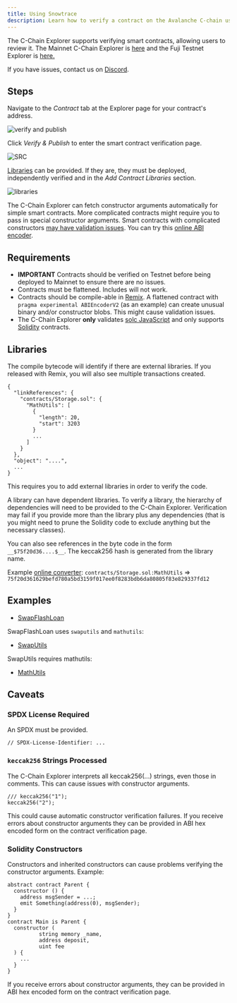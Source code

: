 ```yaml
---
title: Using Snowtrace
description: Learn how to verify a contract on the Avalanche C-chain using Snowtrace.
---
```


The C-Chain Explorer supports verifying smart contracts, allowing users to review it. The Mainnet C-Chain Explorer is [here](https://snowtrace.io/) and the Fuji Testnet Explorer is [here.](https://testnet.snowtrace.io/)

If you have issues, contact us on [Discord](https://chat.avalabs.org/).

## Steps

Navigate to the _Contract_ tab at the Explorer page for your contract's address.

![verify and publish](/images/snowtrace1.png)

Click _Verify & Publish_ to enter the smart contract verification page.

![SRC](/images/snowtrace2.png)

[Libraries](https://docs.soliditylang.org/en/v0.8.4/contracts.html?highlight=libraries#libraries) can be provided. If they are, they must be deployed, independently verified and in the _Add Contract Libraries_ section.

![libraries](/images/snowtrace3.png)

The C-Chain Explorer can fetch constructor arguments automatically for simple smart contracts. More complicated contracts might require you to pass in special constructor arguments. Smart contracts with complicated constructors [may have validation issues](/dapps/verify-contract/snowtrace#caveats). You can try this [online ABI encoder](https://abi.hashex.org/).

## Requirements

- **IMPORTANT** Contracts should be verified on Testnet before being deployed to Mainnet to ensure there are no issues.
- Contracts must be flattened. Includes will not work.
- Contracts should be compile-able in [Remix](https://remix.ethereum.org/). A flattened contract with `pragma experimental ABIEncoderV2` (as an example) can create unusual binary and/or constructor blobs. This might cause validation issues.
- The C-Chain Explorer **only** validates [solc JavaScript](https://github.com/ethereum/solc-bin) and only supports [Solidity](https://docs.soliditylang.org/) contracts.

## Libraries

The compile bytecode will identify if there are external libraries. If you released with Remix, you will also see multiple transactions created.

```
{
  "linkReferences": {
    "contracts/Storage.sol": {
      "MathUtils": [
        {
          "length": 20,
          "start": 3203
        }
        ...
      ]
    }
  },
  "object": "....",
  ...
}
```

This requires you to add external libraries in order to verify the code.

A library can have dependent libraries. To verify a library, the hierarchy of dependencies will need to be provided to the C-Chain Explorer. Verification may fail if you provide more than the library plus any dependencies (that is you might need to prune the Solidity code to exclude anything but the necessary classes).

You can also see references in the byte code in the form `__$75f20d36....$__`. The keccak256 hash is generated from the library name.

Example [online converter](https://emn178.github.io/online-tools/keccak_256.html): `contracts/Storage.sol:MathUtils` => `75f20d361629befd780a5bd3159f017ee0f8283bdb6da80805f83e829337fd12`

## Examples

- [SwapFlashLoan](https://testnet.snowtrace.io/address/0x12DF75Fed4DEd309477C94cE491c67460727C0E8/contracts)

SwapFlashLoan uses `swaputils` and `mathutils`:

- [SwapUtils](https://testnet.snowtrace.io/address/0x6703e4660E104Af1cD70095e2FeC337dcE034dc1/contracts)

SwapUtils requires mathutils:

- [MathUtils](https://testnet.snowtrace.io/address/0xbA21C84E4e593CB1c6Fe6FCba340fa7795476966/contracts)

## Caveats

### SPDX License Required

An SPDX must be provided.

```solidity
// SPDX-License-Identifier: ...
```

### `keccak256` Strings Processed

The C-Chain Explorer interprets all keccak256(...) strings, even those in comments. This can cause issues with constructor arguments.

```solidity
/// keccak256("1");
keccak256("2");
```

This could cause automatic constructor verification failures. If you receive errors about constructor arguments they can be provided in ABI hex encoded form on the contract verification page.

### Solidity Constructors

Constructors and inherited constructors can cause problems verifying the constructor arguments. Example:

```solidity
abstract contract Parent {
  constructor () {
    address msgSender = ...;
    emit Something(address(0), msgSender);
  }
}
contract Main is Parent {
  constructor (
          string memory _name,
          address deposit,
          uint fee
  ) {
    ...
  }
}
```

If you receive errors about constructor arguments, they can be provided in ABI hex encoded form on the contract verification page.